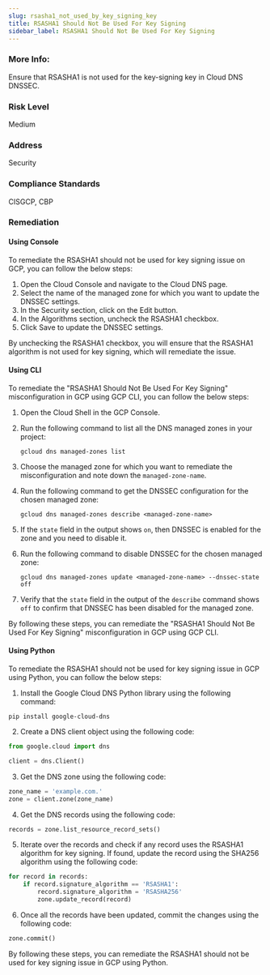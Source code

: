 ```yaml
---
slug: rsasha1_not_used_by_key_signing_key
title: RSASHA1 Should Not Be Used For Key Signing
sidebar_label: RSASHA1 Should Not Be Used For Key Signing
---
```


### More Info:

Ensure that RSASHA1 is not used for the key-signing key in Cloud DNS DNSSEC.

### Risk Level

Medium

### Address

Security

### Compliance Standards

CISGCP, CBP
### Remediation

#### Using Console

To remediate the RSASHA1 should not be used for key signing issue on GCP, you can follow the below steps:

1. Open the Cloud Console and navigate to the Cloud DNS page.
2. Select the name of the managed zone for which you want to update the DNSSEC settings.
3. In the Security section, click on the Edit button.
4. In the Algorithms section, uncheck the RSASHA1 checkbox.
5. Click Save to update the DNSSEC settings.

By unchecking the RSASHA1 checkbox, you will ensure that the RSASHA1 algorithm is not used for key signing, which will remediate the issue.

#### Using CLI

To remediate the "RSASHA1 Should Not Be Used For Key Signing" misconfiguration in GCP using GCP CLI, you can follow the below steps:

1. Open the Cloud Shell in the GCP Console.

2. Run the following command to list all the DNS managed zones in your project:
   ```
   gcloud dns managed-zones list
   ```

3. Choose the managed zone for which you want to remediate the misconfiguration and note down the `managed-zone-name`.

4. Run the following command to get the DNSSEC configuration for the chosen managed zone:
   ```
   gcloud dns managed-zones describe <managed-zone-name>
   ```

5. If the `state` field in the output shows `on`, then DNSSEC is enabled for the zone and you need to disable it.

6. Run the following command to disable DNSSEC for the chosen managed zone:
   ```
   gcloud dns managed-zones update <managed-zone-name> --dnssec-state off
   ```

7. Verify that the `state` field in the output of the `describe` command shows `off` to confirm that DNSSEC has been disabled for the managed zone.

By following these steps, you can remediate the "RSASHA1 Should Not Be Used For Key Signing" misconfiguration in GCP using GCP CLI.

#### Using Python

To remediate the RSASHA1 should not be used for key signing issue in GCP using Python, you can follow the below steps:

1. Install the Google Cloud DNS Python library using the following command:
```
pip install google-cloud-dns
```

2. Create a DNS client object using the following code:
```python
from google.cloud import dns

client = dns.Client()
```

3. Get the DNS zone using the following code:
```python
zone_name = 'example.com.'
zone = client.zone(zone_name)
```

4. Get the DNS records using the following code:
```python
records = zone.list_resource_record_sets()
```

5. Iterate over the records and check if any record uses the RSASHA1 algorithm for key signing. If found, update the record using the SHA256 algorithm using the following code:
```python
for record in records:
    if record.signature_algorithm == 'RSASHA1':
        record.signature_algorithm = 'RSASHA256'
        zone.update_record(record)
```

6. Once all the records have been updated, commit the changes using the following code:
```python
zone.commit()
```

By following these steps, you can remediate the RSASHA1 should not be used for key signing issue in GCP using Python.



